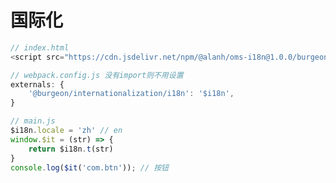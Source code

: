 
<Meta title="Introduction/I18n" />

<style>{`
	.subheading {
		font-weight: 900;
		font-size: 14px;
		line-height: 24px;
		margin: 40px 0 12px 0;
	}
`}</style>

# 国际化

```js
// index.html
<script src="https://cdn.jsdelivr.net/npm/@alanh/oms-i18n@1.0.0/burgeon.publish/index.min.js"></script>
```

```js
// webpack.config.js 没有import则不用设置
externals: {
	'@burgeon/internationalization/i18n': '$i18n',
}
```

```js
// main.js
$i18n.locale = 'zh' // en
window.$it = (str) => {
	return $i18n.t(str)
}
console.log($it('com.btn')); // 按钮
```
